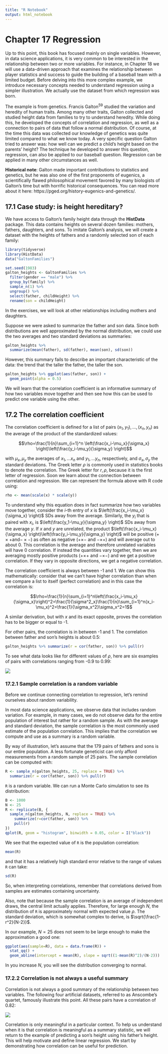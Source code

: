 ```yaml
---
title: "R Notebook"
output: html_notebook
---
```


# Chapter 17 Regression

Up to this point, this book has focused mainly on single variables. However, in data science applications, it is very common to be interested in the relationship between two or more variables. For instance, in Chapter 18 we will use a data-driven approach that examines the relationship between player statistics and success to guide the building of a baseball team with a limited budget. Before delving into this more complex example, we introduce necessary concepts needed to understand regression using a simpler illustration. We actually use the dataset from which regression was born.

The example is from genetics. Francis Galton$^{59}$ studied the variation and heredity of human traits. Among many other traits, Galton collected and studied height data from families to try to understand heredity. While doing this, he developed the concepts of correlation and regression, as well as a connection to pairs of data that follow a normal distribution. Of course, at the time this data was collected our knowledge of genetics was quite limited compared to what we know today. A very specific question Galton tried to answer was: how well can we predict a child’s height based on the parents’ height? The technique he developed to answer this question, regression, can also be applied to our baseball question. Regression can be applied in many other circumstances as well.

**Historical note**: Galton made important contributions to statistics and genetics, but he was also one of the first proponents of eugenics, a scientifically flawed philosophical movement favored by many biologists of Galton’s time but with horrific historical consequences. You can read more about it here: https://pged.org/history-eugenics-and-genetics/.

## 17.1 Case study: is height hereditary?

We have access to Galton’s family height data through the **HistData** package. This data contains heights on several dozen families: mothers, fathers, daughters, and sons. To imitate Galton’s analysis, we will create a dataset with the heights of fathers and a randomly selected son of each family:
```r
library(tidyverse)
library(HistData)
data("GaltonFamilies")

set.seed(1983)
galton_heights <- GaltonFamilies %>%
  filter(gender == "male") %>%
  group_by(family) %>%
  sample_n(1) %>%
  ungroup() %>%
  select(father, childHeight) %>%
  rename(son = childHeight)
```
In the exercises, we will look at other relationships including mothers and daughters.

Suppose we were asked to summarize the father and son data. Since both distributions are well approximated by the normal distribution, we could use the two averages and two standard deviations as summaries:
```r
galton_heights %>% 
  summarize(mean(father), sd(father), mean(son), sd(son))
```
However, this summary fails to describe an important characteristic of the data: the trend that the taller the father, the taller the son.
```r
galton_heights %>% ggplot(aes(father, son)) + 
  geom_point(alpha = 0.5)
```
We will learn that the correlation coefficient is an informative summary of how two variables move together and then see how this can be used to predict one variable using the other.

## 17.2 The correlation coefficient

The correlation coefficient is defined for a list of pairs $(x_1, y_1),...,(x_n,y_n)$ as the average of the product of the standardized values:

$$\rho=\frac{1}{n}\sum_{i=1}^n \left(\frac{x_i-\mu_x}{\sigma_x} \right)\left(\frac{y_i-\mu_y}{\sigma_y} \right)$$

with $\mu_x,\mu_y$ the averages of $x_1,...x_n$ and $y_1,...y_n$, respectively, and $\sigma_x,\sigma_y$ the standard deviations. The Greek letter $\rho$ is commonly used in statistics books to denote the correlation. The Greek letter for $r,\rho$, because it is the first letter of regression. Soon we learn about the connection between correlation and regression. We can represent the formula above with R code using:
```r
rho <- mean(scale(x) * scale(y))
```
To understand why this equation does in fact summarize how two variables move together, consider the $i$-th entry of $x$ is $\left(\frac{x_i-\mu_x}{\sigma_x} \right)$ SDs away from the average. Similarly, the $y_i$ that is paired with $x_i$, is $\left(\frac{y_1-\mu_y}{\sigma_y} \right)$ SDs away from the average $y$. If $x$ and $y$ are unrelated, the product $\left(\frac{x_i-\mu_x}{\sigma_x} \right)\left(\frac{y_i-\mu_y}{\sigma_y} \right)$ will be positive ($+\times+$and$-\times-$) as often as negative (+×− and −×+) and will average out to about 0. This correlation is the average and therefore unrelated variables will have 0 correlation. If instead the quantities vary together, then we are averaging mostly positive products (+×+ and −×−) and we get a positive correlation. If they vary in opposite directions, we get a negative correlation.

The correlation coefficient is always between -1 and 1. We can show this mathematically: consider that we can’t have higher correlation than when we compare a list to itself (perfect correlation) and in this case the correlation is:

$$\rho=\frac{1}{n}\sum_{i=1}^n\left(\frac{x_i-\mu_x}{\sigma_x}\right)^2=\frac{1}{\sigma^2_x}\frac{1}{n}\sum_{i=1}^n(x_i-\mu_x)^2=\frac{1}{\sigma_x^2}\sigma_x^2=1$$

A similar derivation, but with $x$ and its exact opposite, proves the correlation has to be bigger or equal to -1.

For other pairs, the correlation is in between -1 and 1. The correlation between father and son’s heights is about 0.5:
```r
galton_heights %>% summarize(r = cor(father, son)) %>% pull(r)
```
To see what data looks like for different values of $\rho$,  here are six examples of pairs with correlations ranging from -0.9 to 0.99:

![](https://rafalab.github.io/dsbook/book_files/figure-html/what-correlation-looks-like-1.png)

### 17.2.1 Sample correlation is a random variable

Before we continue connecting correlation to regression, let’s remind ourselves about random variability.

In most data science applications, we observe data that includes random variation. For example, in many cases, we do not observe data for the entire population of interest but rather for a random sample. As with the average and standard deviation, the sample correlation is the most commonly used estimate of the population correlation. This implies that the correlation we compute and use as a summary is a random variable.

By way of illustration, let’s assume that the 179 pairs of fathers and sons is our entire population. A less fortunate geneticist can only afford measurements from a random sample of 25 pairs. The sample correlation can be computed with:
```r
R <- sample_n(galton_heights, 25, replace = TRUE) %>% 
  summarize(r = cor(father, son)) %>% pull(r)
```
`R` is a random variable. We can run a Monte Carlo simulation to see its distribution:
```r
B <- 1000
N <- 25
R <- replicate(B, {
  sample_n(galton_heights, N, replace = TRUE) %>% 
    summarize(r=cor(father, son)) %>% 
    pull(r)
})
qplot(R, geom = "histogram", binwidth = 0.05, color = I("black"))
```
We see that the expected value of `R` is the population correlation:
```r
mean(R)
```
and that it has a relatively high standard error relative to the range of values `R` can take:
```r
sd(R)
```
So, when interpreting correlations, remember that correlations derived from samples are estimates containing uncertainty.

Also, note that because the sample correlation is an average of independent draws, the central limit actually applies. Therefore, for large enough $N$, the distribution of `R` is approximately normal with expected value $\rho$. The standard deviation, which is somewhat complex to derive, is $\sqrt{\frac{1-r^2}{N-2}}$.

In our example, $N=25$ does not seem to be large enough to make the approximation a good one:
```r
ggplot(aes(sample=R), data = data.frame(R)) + 
  stat_qq() + 
  geom_abline(intercept = mean(R), slope = sqrt((1-mean(R)^2)/(N-2)))
```
In you increase $N$, you will see the distribution converging to normal.

### 17.2.2 Correlation is not always a useful summary

Correlation is not always a good summary of the relationship between two variables. The following four artificial datasets, referred to as Anscombe’s quartet, famously illustrate this point. All these pairs have a correlation of 0.82:

![](https://rafalab.github.io/dsbook/book_files/figure-html/ascombe-quartet-1.png)

Correlation is only meaningful in a particular context. To help us understand when it is that correlation is meaningful as a summary statistic, we will return to the example of predicting a son’s height using his father’s height. This will help motivate and define linear regression. We start by demonstrating how correlation can be useful for prediction.